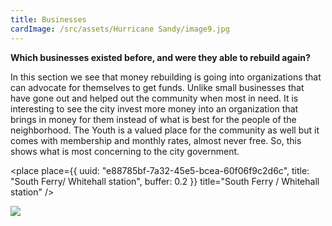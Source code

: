 ```yaml
---
title: Businesses
cardImage: /src/assets/Hurricane Sandy/image9.jpg
---
```


**Which businesses existed before, and were they able to rebuild again?**

In this section we see that money rebuilding is going into organizations that can advocate for themselves to get funds. Unlike small businesses that have gone out and helped out the community when most in need. It is interesting to see the city invest more money into an organization that brings in money for them instead of what is best for the people of the neighborhood. The Youth is a valued place for the community as well but it comes with membership and monthly rates, almost never free. So, this shows what is most concerning to the city government. 

<place
  place={{
    uuid: "e88785bf-7a32-45e5-bcea-60f06f9c2d6c",
    title: "South Ferry/ Whitehall station",
    buffer: 0.2
  }}
  title="South Ferry / Whitehall station"
/>

![](</src/assets/Hurricane Sandy/image9.jpg>)
